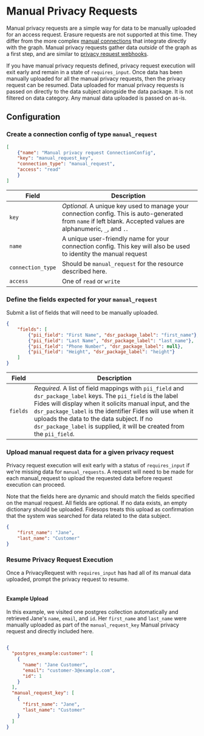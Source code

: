 # Manual Privacy Requests

Manual privacy requests are a simple way for data to be manually uploaded for an access request. Erasure requests are not supported at this time.
They differ from the more complex [manual connections](/docs/databases/datasets#configure-a-dataset) that integrate directly with the graph.
Manual privacy requests gather data *outside* of the graph as a first step, and are similar to [privacy request webhooks](/docs/privacy-requests/privacy-request-webhooks).


If you have manual privacy requests defined, privacy request execution will exit early and remain in a state of `requires_input`.
Once data has been manually uploaded for all the manual privacy requests, then the privacy request can be resumed. Data uploaded
for manual privacy requests is passed on directly to the data subject alongside the data package. It is
not filtered on data category.  Any manual data uploaded is passed on as-is.



## Configuration

### Create a connection config of type `manual_request`


```json filename="POST /api/v1/connection"
[
    {"name": "Manual privacy request ConnectionConfig",
    "key": "manual_request_key",
    "connection_type": "manual_request",
    "access": "read"
    }
]
```

| Field | Description |
|----|----|
| `key` | *Optional.* A unique key used to manage your connection config. This is auto-generated from `name` if left blank. Accepted values are alphanumeric, `_`, and `.`. |
| `name` | A unique user-friendly name for your connection config. This key will also be used to identity the manual request|
| `connection_type` | Should be `manual_request` for the resource described here. |
| `access` | One of `read` or `write` |


### Define the fields expected for your `manual_request`

Submit a list of fields that will need to be manually uploaded.


```json filename="PATCH /api/v1/connection/{{manual_request_key}}/access_manual_request"
{
    "fields": [
        {"pii_field": "First Name", "dsr_package_label": "first_name"},
        {"pii_field": "Last Name", "dsr_package_label": "last_name"},
        {"pii_field": "Phone Number", "dsr_package_label": null},
        {"pii_field": "Height", "dsr_package_label": "height"}
    ]
}
```

| Field | Description |
|----|----|
| `fields` | *Required.* A list of field mappings with `pii_field` and `dsr_package_label` keys. The `pii_field` is the label Fides will display when it solicits manual input, and the `dsr_package_label` is the identifier Fides will use when it uploads the data to the data subject.  If no `dsr_package_label` is supplied, it will be created from the `pii_field`.


### Upload manual request data for a given privacy request

Privacy request execution will exit early with a status of `requires_input` if we're missing data for `manual_requests`.
A request will need to be made for each manual_request to upload the requested data before request execution can proceed.

Note that the fields here are dynamic and should match the fields specified on the manual request. All fields are optional.
If no data exists, an empty dictionary should be uploaded. Fidesops treats this upload as confirmation that the
system was searched for data related to the data subject.

```json filename="PATCH /privacy-request/{{privacy_request_id}}/access_manual_request/{{manual_request_key}}"
{
    "first_name": "Jane",
    "last_name": "Customer"
}
```

### Resume Privacy Request Execution

Once a PrivacyRequest with `requires_input` has had all of its manual data uploaded, prompt the privacy request to resume.

```json filename="POST /privacy-request/{{privacy_request_id}}/resume_from_requires_input"
```

#### Example Upload

In this example, we visited one postgres collection automatically and retrieved Jane's `name`, `email`, and `id`.
Her `first_name` and `last_name` were manually uploaded as part of the `manual_request_key` Manual privacy request
and directly included here.

```json

{
  "postgres_example:customer": [
    {
      "name": "Jane Customer",
      "email": "customer-3@example.com",
      "id": 1
    }
  ],
  "manual_request_key": [
    {
      "first_name": "Jane",
      "last_name": "Customer"
    }
  ]
}
```
